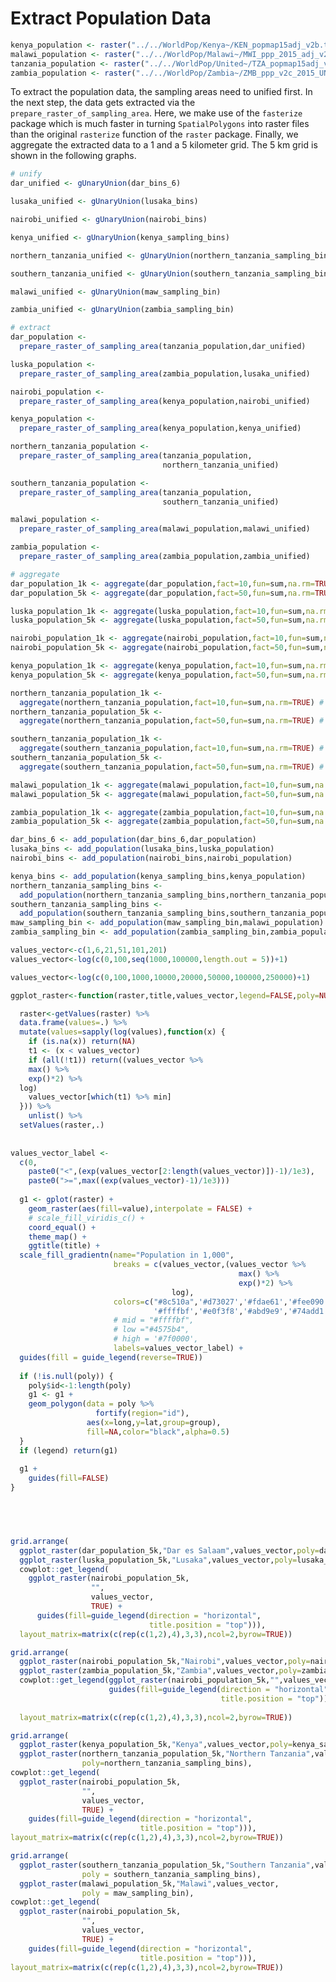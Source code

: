 # Extract Population Data {#prep}

```r
kenya_population <- raster("../../WorldPop/Kenya~/KEN_popmap15adj_v2b.tif")
malawi_population <- raster("../../WorldPop/Malawi~/MWI_ppp_2015_adj_v2.tif")
tanzania_population <- raster("../../WorldPop/United~/TZA_popmap15adj_v2b.tif")
zambia_population <- raster("../../WorldPop/Zambia~/ZMB_ppp_v2c_2015_UNadj.tif")
```

To extract the population data, the sampling areas need to unified first. In the next step, the data gets extracted via the `prepare_raster_of_sampling_area`. Here, we make use of the `fasterize` package which is much faster in turning `SpatialPolygons` into raster files than the original `rasterize` function of the `raster` package. Finally, we aggregate the extracted data to a 1 and a 5 kilometer grid. The 5 km grid is shown in the following graphs.  


```r
# unify
dar_unified <- gUnaryUnion(dar_bins_6)

lusaka_unified <- gUnaryUnion(lusaka_bins)

nairobi_unified <- gUnaryUnion(nairobi_bins)

kenya_unified <- gUnaryUnion(kenya_sampling_bins)

northern_tanzania_unified <- gUnaryUnion(northern_tanzania_sampling_bins)

southern_tanzania_unified <- gUnaryUnion(southern_tanzania_sampling_bins)

malawi_unified <- gUnaryUnion(maw_sampling_bin)

zambia_unified <- gUnaryUnion(zambia_sampling_bin)

# extract
dar_population <- 
  prepare_raster_of_sampling_area(tanzania_population,dar_unified)

luska_population <- 
  prepare_raster_of_sampling_area(zambia_population,lusaka_unified)

nairobi_population <- 
  prepare_raster_of_sampling_area(kenya_population,nairobi_unified)

kenya_population <- 
  prepare_raster_of_sampling_area(kenya_population,kenya_unified)

northern_tanzania_population <- 
  prepare_raster_of_sampling_area(tanzania_population,
                                  northern_tanzania_unified)

southern_tanzania_population <- 
  prepare_raster_of_sampling_area(tanzania_population,
                                  southern_tanzania_unified)

malawi_population <- 
  prepare_raster_of_sampling_area(malawi_population,malawi_unified)

zambia_population <- 
  prepare_raster_of_sampling_area(zambia_population,zambia_unified)

# aggregate
dar_population_1k <- aggregate(dar_population,fact=10,fun=sum,na.rm=TRUE) # 1 km 
dar_population_5k <- aggregate(dar_population,fact=50,fun=sum,na.rm=TRUE) # 5 km

luska_population_1k <- aggregate(luska_population,fact=10,fun=sum,na.rm=TRUE) # 1 km 
luska_population_5k <- aggregate(luska_population,fact=50,fun=sum,na.rm=TRUE) # 5 km

nairobi_population_1k <- aggregate(nairobi_population,fact=10,fun=sum,na.rm=TRUE) # 1 km 
nairobi_population_5k <- aggregate(nairobi_population,fact=50,fun=sum,na.rm=TRUE) # 5 km

kenya_population_1k <- aggregate(kenya_population,fact=10,fun=sum,na.rm=TRUE) # 1 km 
kenya_population_5k <- aggregate(kenya_population,fact=50,fun=sum,na.rm=TRUE) # 5 km

northern_tanzania_population_1k <- 
  aggregate(northern_tanzania_population,fact=10,fun=sum,na.rm=TRUE) # 1 km 
northern_tanzania_population_5k <- 
  aggregate(northern_tanzania_population,fact=50,fun=sum,na.rm=TRUE) # 5 km

southern_tanzania_population_1k <- 
  aggregate(southern_tanzania_population,fact=10,fun=sum,na.rm=TRUE) # 1 km 
southern_tanzania_population_5k <- 
  aggregate(southern_tanzania_population,fact=50,fun=sum,na.rm=TRUE) # 5 km 

malawi_population_1k <- aggregate(malawi_population,fact=10,fun=sum,na.rm=TRUE) # 1 km 
malawi_population_5k <- aggregate(malawi_population,fact=50,fun=sum,na.rm=TRUE) # 5 km

zambia_population_1k <- aggregate(zambia_population,fact=10,fun=sum,na.rm=TRUE) # 1 km 
zambia_population_5k <- aggregate(zambia_population,fact=50,fun=sum,na.rm=TRUE) # 5 km


```


```r

dar_bins_6 <- add_population(dar_bins_6,dar_population)
lusaka_bins <- add_population(lusaka_bins,luska_population)
nairobi_bins <- add_population(nairobi_bins,nairobi_population)

kenya_bins <- add_population(kenya_sampling_bins,kenya_population)
northern_tanzania_sampling_bins <- 
  add_population(northern_tanzania_sampling_bins,northern_tanzania_population)
southern_tanzania_sampling_bins <- 
  add_population(southern_tanzania_sampling_bins,southern_tanzania_population)
maw_sampling_bin <- add_population(maw_sampling_bin,malawi_population)
zambia_sampling_bin <- add_population(zambia_sampling_bin,zambia_population)

```



```r


values_vector<-c(1,6,21,51,101,201)
values_vector<-log(c(0,100,seq(1000,100000,length.out = 5))+1)

values_vector<-log(c(0,100,1000,10000,20000,50000,100000,250000)+1)

ggplot_raster<-function(raster,title,values_vector,legend=FALSE,poly=NULL) {

  raster<-getValues(raster) %>% 
  data.frame(values=.) %>% 
  mutate(values=sapply(log(values),function(x) {
    if (is.na(x)) return(NA)
    t1 <- (x < values_vector)
    if (all(!t1)) return((values_vector %>% 
    max() %>% 
    exp()*2) %>% 
  log)
    values_vector[which(t1) %>% min]
  })) %>% 
    unlist() %>% 
  setValues(raster,.) 
  
  
values_vector_label <- 
  c(0,
    paste0("<",(exp(values_vector[2:length(values_vector)])-1)/1e3),
    paste0(">=",max((exp(values_vector)-1)/1e3)))
  
  g1 <- gplot(raster) +
    geom_raster(aes(fill=value),interpolate = FALSE) +
    # scale_fill_viridis_c() +
    coord_equal() +
    theme_map() +
    ggtitle(title) + 
  scale_fill_gradientn(name="Population in 1,000",
                       breaks = c(values_vector,(values_vector %>% 
                                                   max() %>% 
                                                   exp()*2) %>% 
                                    log),
                       colors=c("#8c510a",'#d73027','#fdae61','#fee090',
                                '#ffffbf','#e0f3f8','#abd9e9','#74add1',"#1a9850") %>% rev,
                       # mid = "#ffffbf",
                       # low ="#4575b4",
                       # high = '#7f0000',
                       labels=values_vector_label) +
  guides(fill = guide_legend(reverse=TRUE))
  
  if (!is.null(poly)) {
    poly$id<-1:length(poly)
    g1 <- g1 + 
    geom_polygon(data = poly %>% 
                   fortify(region="id"),
                 aes(x=long,y=lat,group=group),
                 fill=NA,color="black",alpha=0.5)
  }
  if (legend) return(g1)
  
  g1 + 
    guides(fill=FALSE)
}


  



```

```r
grid.arrange(
  ggplot_raster(dar_population_5k,"Dar es Salaam",values_vector,poly=dar_bins_6),
  ggplot_raster(luska_population_5k,"Lusaka",values_vector,poly=lusaka_bins),
  cowplot::get_legend(
    ggplot_raster(nairobi_population_5k,
                  "",
                  values_vector,
                  TRUE) +
      guides(fill=guide_legend(direction = "horizontal",
                               title.position = "top"))),
  layout_matrix=matrix(c(rep(c(1,2),4),3,3),ncol=2,byrow=TRUE))
```



```r
grid.arrange(
  ggplot_raster(nairobi_population_5k,"Nairobi",values_vector,poly=nairobi_bins),
  ggplot_raster(zambia_population_5k,"Zambia",values_vector,poly=zambia_sampling_bin),
  cowplot::get_legend(ggplot_raster(nairobi_population_5k,"",values_vector,TRUE) +
                      guides(fill=guide_legend(direction = "horizontal",
                                               title.position = "top"))),
  
  layout_matrix=matrix(c(rep(c(1,2),4),3,3),ncol=2,byrow=TRUE))
```


```r
grid.arrange(
  ggplot_raster(kenya_population_5k,"Kenya",values_vector,poly=kenya_sampling_bins),
  ggplot_raster(northern_tanzania_population_5k,"Northern Tanzania",values_vector,
                poly=northern_tanzania_sampling_bins),
cowplot::get_legend(
  ggplot_raster(nairobi_population_5k,
                "",
                values_vector,
                TRUE) +
    guides(fill=guide_legend(direction = "horizontal",
                             title.position = "top"))),
layout_matrix=matrix(c(rep(c(1,2),4),3,3),ncol=2,byrow=TRUE))

```

```r
grid.arrange(
  ggplot_raster(southern_tanzania_population_5k,"Southern Tanzania",values_vector,
                poly = southern_tanzania_sampling_bins),
  ggplot_raster(malawi_population_5k,"Malawi",values_vector,
                poly = maw_sampling_bin),
cowplot::get_legend(
  ggplot_raster(nairobi_population_5k,
                "",
                values_vector,
                TRUE) +
    guides(fill=guide_legend(direction = "horizontal",
                             title.position = "top"))),
layout_matrix=matrix(c(rep(c(1,2),4),3,3),ncol=2,byrow=TRUE))

```




